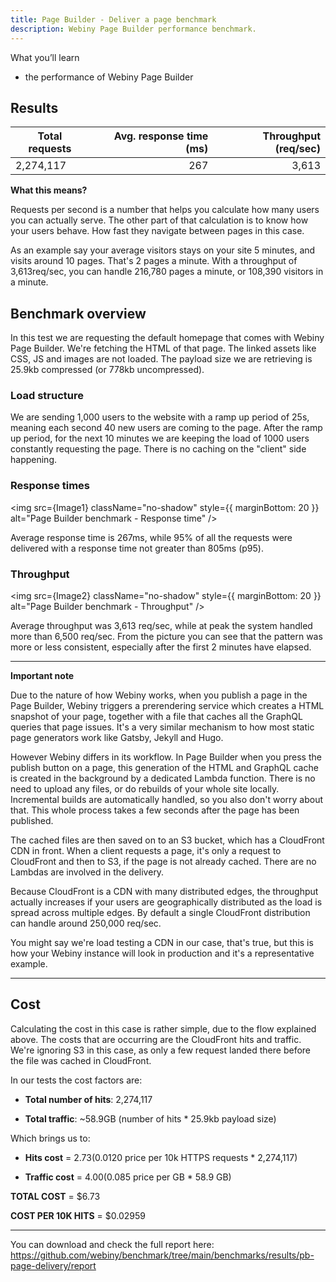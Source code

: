 ```yaml
---
title: Page Builder - Deliver a page benchmark
description: Webiny Page Builder performance benchmark.
---
```




<Alert type="success">

 What you’ll learn

- the performance of Webiny Page Builder

</Alert>

## Results

| Total requests | Avg. response time (ms) | Throughput (req/sec) |
| -------------- | ----------------------: | -------------------: |
| 2,274,117      |                     267 |                3,613 |

<Alert type="info">

 **What this means?**

Requests per second is a number that helps you calculate how many users you can actually serve. The other part of that calculation is to know how your users behave. How fast they navigate between pages in this case.

As an example say your average visitors stays on your site 5 minutes, and visits around 10 pages. That's 2 pages a minute. With a throughput of 3,613req/sec, you can handle 216,780 pages a minute, or 108,390 visitors in a minute.

</Alert>

## Benchmark overview

In this test we are requesting the default homepage that comes with Webiny Page Builder. We're fetching the HTML of that page. The linked assets like CSS, JS and images are not loaded. The payload size we are retrieving is 25.9kb compressed (or 778kb uncompressed).

### Load structure

We are sending 1,000 users to the website with a ramp up period of 25s, meaning each second 40 new users are coming to the page. After the ramp up period, for the next 10 minutes we are keeping the load of 1000 users constantly requesting the page. There is no caching on the "client" side happening.

### Response times

<img
  src={Image1}
  className="no-shadow"
  style={{ marginBottom: 20 }}
  alt="Page Builder benchmark - Response time"
/>

Average response time is 267ms, while 95% of all the requests were delivered with a response time not greater than 805ms (p95).

### Throughput

<img
  src={Image2}
  className="no-shadow"
  style={{ marginBottom: 20 }}
  alt="Page Builder benchmark - Throughput"
/>

Average throughput was 3,613 req/sec, while at peak the system handled more than 6,500 req/sec. From the picture you can see that the pattern was more or less consistent, especially after the first 2 minutes have elapsed.

---

**Important note**

Due to the nature of how Webiny works, when you publish a page in the Page Builder, Webiny triggers a prerendering service which creates a HTML snapshot of your page, together with a file that caches all the GraphQL queries that page issues. It's a very similar mechanism to how most static page generators work like Gatsby, Jekyll and Hugo.

However Webiny differs in its workflow. In Page Builder when you press the publish button on a page, this generation of the HTML and GraphQL cache is created in the background by a dedicated Lambda function. There is no need to upload any files, or do rebuilds of your whole site locally. Incremental builds are automatically handled, so you also don't worry about that. This whole process takes a few seconds after the page has been published.

The cached files are then saved on to an S3 bucket, which has a CloudFront CDN in front. When a client requests a page, it's only a request to CloudFront and then to S3, if the page is not already cached. There are no Lambdas are involved in the delivery.

Because CloudFront is a CDN with many distributed edges, the throughput actually increases if your users are geographically distributed as the load is spread across multiple edges. By default a single CloudFront distribution can handle around 250,000 req/sec.

You might say we're load testing a CDN in our case, that's true, but this is how your Webiny instance will look in production and it's a representative example.

---

## Cost

Calculating the cost in this case is rather simple, due to the flow explained above. The costs that are occurring are the CloudFront hits and traffic. We're ignoring S3 in this case, as only a few request landed there before the file was cached in CloudFront.

In our tests the cost factors are:

<!-- prettier-ignore -->
- **Total number of hits**: 2,274,117
<!-- prettier-ignore -->
- **Total traffic**: ~58.9GB (number of hits \* 25.9kb payload size)

Which brings us to:

<!-- prettier-ignore -->
- **Hits cost** = $2.73 ($0.0120 price per 10k HTTPS requests \* 2,274,117)
<!-- prettier-ignore -->
- **Traffic cost** = $4.00 ($0.085 price per GB \* 58.9 GB)

<!-- prettier-ignore -->
**TOTAL COST** = $6.73

<!-- prettier-ignore -->
**COST PER 10K HITS** = $0.02959

---

You can download and check the full report here: https://github.com/webiny/benchmark/tree/main/benchmarks/results/pb-page-delivery/report
